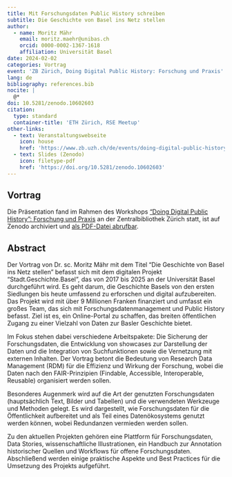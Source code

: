 ```yaml
---
title: Mit Forschungsdaten Public History schreiben
subtitle: Die Geschichte von Basel ins Netz stellen
author:
  - name: Moritz Mähr
    email: moritz.maehr@unibas.ch
    orcid: 0000-0002-1367-1618
    affiliation: Universität Basel
date: 2024-02-02
categories: Vortrag
event: 'ZB Zürich, Doing Digital Public History: Forschung und Praxis'
lang: de
bibliography: references.bib
nocite: |
  @*
doi: 10.5281/zenodo.10602603
citation:
  type: standard
  container-title: 'ETH Zürich, RSE Meetup'
other-links:
  - text: Veranstaltungswebseite
    icon: house
    href: 'https://www.zb.uzh.ch/de/events/doing-digital-public-history-forschung-und-praxis?date=662/'
  - text: Slides (Zenodo)
    icon: filetype-pdf
    href: 'https://doi.org/10.5281/zenodo.10602603'
---
```


## Vortrag

Die Präsentation fand im Rahmen des Workshops ["Doing Digital Public History": Forschung und Praxis](https://www.zb.uzh.ch/de/events/doing-digital-public-history-forschung-und-praxis?date=662) an der Zentralbibliothek Zürich statt, ist auf Zenodo archiviert und [als PDF-Datei abrufbar](https://doi.org/10.5281/zenodo.10602603).

## Abstract

Der Vortrag von Dr. sc. Moritz Mähr mit dem Titel "Die Geschichte von Basel ins Netz stellen" befasst sich mit dem digitalen Projekt "Stadt.Geschichte.Basel", das von 2017 bis 2025 an der Universität Basel durchgeführt wird. Es geht darum, die Geschichte Basels von den ersten Siedlungen bis heute umfassend zu erforschen und digital aufzubereiten. Das Projekt wird mit über 9 Millionen Franken finanziert und umfasst ein großes Team, das sich mit Forschungsdatenmanagement und Public History befasst. Ziel ist es, ein Online-Portal zu schaffen, das breiten öffentlichen Zugang zu einer Vielzahl von Daten zur Basler Geschichte bietet. 

Im Fokus stehen dabei verschiedene Arbeitspakete: Die Sicherung der Forschungsdaten, die Entwicklung von showcases zur Darstellung der Daten und die Integration von Suchfunktionen sowie die Vernetzung mit externen Inhalten. Der Vortrag betont die Bedeutung von Research Data Management (RDM) für die Effizienz und Wirkung der Forschung, wobei die Daten nach den FAIR-Prinzipien (Findable, Accessible, Interoperable, Reusable) organisiert werden sollen. 

Besonderes Augenmerk wird auf die Art der genutzten Forschungsdaten (hauptsächlich Text, Bilder und Tabellen) und die verwendeten Werkzeuge und Methoden gelegt. Es wird dargestellt, wie Forschungsdaten für die Öffentlichkeit aufbereitet und als Teil eines Datenökosystems genutzt werden können, wobei Redundanzen vermieden werden sollen.

Zu den aktuellen Projekten gehören eine Plattform für Forschungsdaten, Data Stories, wissenschaftliche Illustrationen, ein Handbuch zur Annotation historischer Quellen und Workflows für offene Forschungsdaten. Abschließend werden einige praktische Aspekte und Best Practices für die Umsetzung des Projekts aufgeführt.